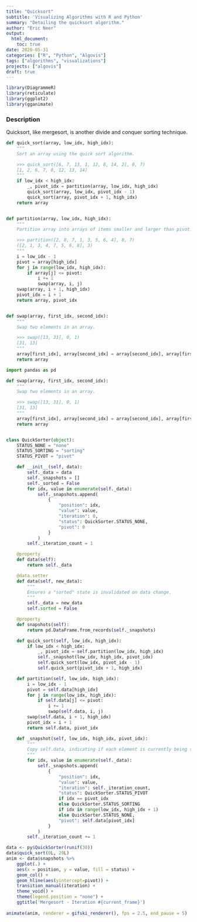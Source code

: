 ```yaml
---
title: "Quicksort"
subtitle: 'Visualizing Algorithms with R and Python'
summary: "Detailing the quicksort algorithm."
author: "Eric Neer"
output: 
  html_document:
    toc: true
date: 2020-05-31
categories: ["R", "Python", "Algovis"]
tags: ["algorithms", "visualizations"]
projects: ["algovis"]
draft: true
---
```

```r
library(DiagrammeR)
library(reticulate)
library(ggplot2)
library(gganimate)
```

### Description
Quicksort, like mergesort, is another divide and conquer sorting technique.
```python
def quick_sort(array, low_idx, high_idx):
    """
    Sort an array using the quick sort algorithm.

    >>> quick_sort([6, 7, 13, 1, 12, 8, 14, 2], 0, 7)
    [1, 2, 6, 7, 8, 12, 13, 14]
    """
    if low_idx < high_idx:
        _, pivot_idx = partition(array, low_idx, high_idx)
        quick_sort(array, low_idx, pivot_idx - 1)
        quick_sort(array, pivot_idx + 1, high_idx)
    return array


def partition(array, low_idx, high_idx):
    """
    Partition array into arrays of items smaller and larger than pivot.

    >>> partition([2, 8, 7, 1, 3, 5, 6, 4], 0, 7)
    ([2, 1, 3, 4, 7, 5, 6, 8], 3)
    """
    i = low_idx - 1
    pivot = array[high_idx]
    for j in range(low_idx, high_idx):
        if array[j] <= pivot:
            i += 1
            swap(array, i, j)
    swap(array, i + 1, high_idx)
    pivot_idx = i + 1
    return array, pivot_idx


def swap(array, first_idx, second_idx):
    """
    Swap two elements in an array.

    >>> swap([13, 31], 0, 1)
    [31, 13]
    """
    array[first_idx], array[second_idx] = array[second_idx], array[first_idx]
    return array
```

```python
import pandas as pd

def swap(array, first_idx, second_idx):
    """
    Swap two elements in an array.

    >>> swap([13, 31], 0, 1)
    [31, 13]
    """
    array[first_idx], array[second_idx] = array[second_idx], array[first_idx]
    return array


class QuickSorter(object):
    STATUS_NONE = "none"
    STATUS_SORTING = "sorting"
    STATUS_PIVOT = "pivot"

    def __init__(self, data):
        self._data = data
        self._snapshots = []
        self._sorted = False
        for idx, value in enumerate(self._data):
            self._snapshots.append(
                {
                    "position": idx,
                    "value": value,
                    "iteration": 0,
                    "status": QuickSorter.STATUS_NONE,
                    "pivot": 0
                }
            )
        self._iteration_count = 1

    @property
    def data(self):
        return self._data

    @data.setter
    def data(self, new_data):
        """
        Ensures a "sorted" state is invalidated on data change.
        """
        self._data = new_data
        self.sorted = False

    @property
    def snapshots(self):
        return pd.DataFrame.from_records(self._snapshots)

    def quick_sort(self, low_idx, high_idx):
        if low_idx < high_idx:
            _, pivot_idx = self.partition(low_idx, high_idx)
            self._snapshot(low_idx, high_idx, pivot_idx)
            self.quick_sort(low_idx, pivot_idx - 1)
            self.quick_sort(pivot_idx + 1, high_idx)

    def partition(self, low_idx, high_idx):
        i = low_idx - 1
        pivot = self.data[high_idx]
        for j in range(low_idx, high_idx):
            if self.data[j] <= pivot:
                i += 1
                swap(self.data, i, j)
        swap(self.data, i + 1, high_idx)
        pivot_idx = i + 1
        return self.data, pivot_idx

    def _snapshot(self, low_idx, high_idx, pivot_idx):
        """
        Copy self.data, indicating if each element is currently being sorted.
        """
        for idx, value in enumerate(self._data):
            self._snapshots.append(
                {
                    "position": idx,
                    "value": value,
                    "iteration": self._iteration_count,
                    "status": QuickSorter.STATUS_PIVOT
                    if idx == pivot_idx
                    else QuickSorter.STATUS_SORTING
                    if idx in range(low_idx, high_idx + 1)
                    else QuickSorter.STATUS_NONE,
                    "pivot": self.data[pivot_idx]
                }
            )
        self._iteration_count += 1
```

```r
data <- py$QuickSorter(runif(30))
data$quick_sort(0L, 29L)
anim <- data$snapshots %>% 
    ggplot(.) + 
    aes(x = position, y = value, fill = status) + 
    geom_col() + 
    geom_hline(aes(yintercept=pivot)) +
    transition_manual(iteration) +
    theme_void() +
    theme(legend.position = "none") +
    ggtitle('Mergesort - Iteration #{current_frame}')
    
animate(anim, renderer = gifski_renderer(), fps = 2.5, end_pause = 5)
```

